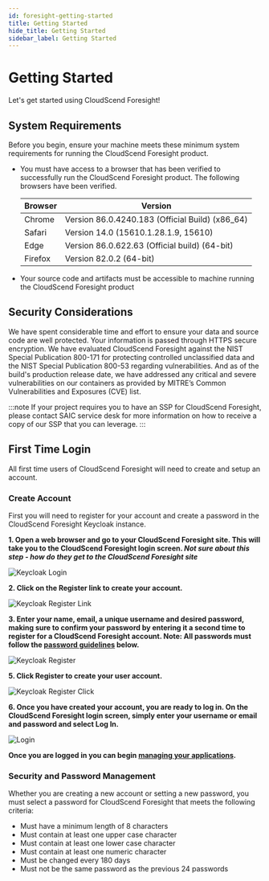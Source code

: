 ```yaml
---
id: foresight-getting-started
title: Getting Started
hide_title: Getting Started
sidebar_label: Getting Started
---
```


# Getting Started

Let's get started using CloudScend Foresight!

## System Requirements

Before you begin, ensure your machine meets these minimum system requirements for running the CloudScend Foresight product.

- You must have access to a browser that has been verified to successfully run the CloudScend Foresight product. The following browsers have been verified.

  | Browser | Version                                         |
  | ------- | ----------------------------------------------- |
  | Chrome  | Version 86.0.4240.183 (Official Build) (x86_64) |
  | Safari  | Version 14.0 (15610.1.28.1.9, 15610)            |
  | Edge    | Version 86.0.622.63 (Official build) (64-bit)   |
  | Firefox | Version 82.0.2 (64-bit)                         |

- Your source code and artifacts must be accessible to machine running the CloudScend Foresight product

## Security Considerations

We have spent considerable time and effort to ensure your data and source code are well protected. Your information is passed through HTTPS secure encryption. We have evaluated CloudScend Foresight against the NIST Special Publication 800-171 for protecting controlled unclassified data and the NIST Special Publication 800-53 regarding vulnerabilities. And as of the build's production release date, we have addressed any critical and severe vulnerabilities on our containers as provided by MITRE’s Common Vulnerabilities and Exposures (CVE) list.

:::note
If your project requires you to have an SSP for CloudScend Foresight, please contact SAIC service desk for more information on how to receive a copy of our SSP that you can leverage.
:::

## First Time Login

All first time users of CloudScend Foresight will need to create and setup an account.

### Create Account

First you will need to register for your account and create a password in the CloudScend Foresight Keycloak instance.

**1. Open a web browser and go to your CloudScend Foresight site. This will take you to the CloudScend Foresight login screen. _Not sure about this step - how do they get to the CloudScend Foresight site_**

![Keycloak Login](/img/KeyCloakLogin.png)

**2. Click on the Register link to create your account.**

![Keycloak Register Link](/img/KeyCloakRegisterLink.png)

**3. Enter your name, email, a unique username and desired password, making sure to confirm your password by entering it a second time to register for a CloudScend Foresight account. Note: All passwords must follow the [password guidelines](#security-and-password-management) below.**

![Keycloak Register](/img/KeyCloakRegisterScreen.png)

**5. Click Register to create your user account.**

![Keycloak Register Click](/img/KeyCloakRegisterClick.png)

**6. Once you have created your account, you are ready to log in. On the CloudScend Foresight login screen, simply enter your username or email and password and select Log In.**

![Login](/img/Login.png)

**Once you are logged in you can begin [managing your applications](foresight-managing-apps.mdx).**

<!---Please play the video to see a calculator add 2+2 _This is just an example video to see how video works in environment_


<video width="320" height="240" controls>
  <source
    src={require("../static/img/calculator.mp4").default}
    type="video/mp4"
  ></source>
</video>
--->

### Security and Password Management

Whether you are creating a new account or setting a new password, you must select a password for CloudScend Foresight that meets the following criteria:

- Must have a minimum length of 8 characters
- Must contain at least one upper case character
- Must contain at least one lower case character
- Must contain at least one numeric character
- Must be changed every 180 days
- Must not be the same password as the previous 24 passwords
